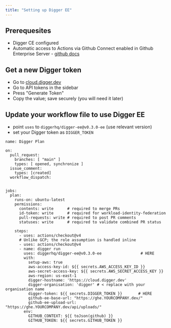 ```yaml
---
title: "Setting up Digger EE"
---
```


## Prerequesites
- Digger CE configured
- Automatic access to Actions via Github Connect enabled in Github Enterprise Server - [github docs](https://docs.github.com/en/enterprise-server@3.11/admin/github-actions/managing-access-to-actions-from-githubcom/enabling-automatic-access-to-githubcom-actions-using-github-connect)

## Get a new Digger token
- Go to [cloud.digger.dev](https://cloud.digger.dev)
- Go to API tokens in the sidebar
- Press "Generate Token"
- Copy the value; save securely (you will need it later)

## Update your workflow file to use Digger EE
- point `uses` to `diggerhq/digger-ee@v0.3.0-ee` (use relevant version)
- set your Digger token as `DIGGER_TOKEN`

```
name: Digger Plan

on:
  pull_request:
    branches: [ "main" ]
    types: [ opened, synchronize ]
  issue_comment:
    types: [created]
  workflow_dispatch:


jobs:
  plan:
    runs-on: ubuntu-latest
    permissions:    
      contents: write      # required to merge PRs
      id-token: write      # required for workload-identity-federation
      pull-requests: write # required to post PR comments
      statuses: write      # required to validate combined PR status

    steps:
      - uses: actions/checkout@v4
      # Unlike GCP; the role assumption is handled inline 
      - uses: actions/checkout@v4
      - name: digger run
        uses: diggerhq/digger-ee@v0.3.0-ee                 # HERE                
        with:
          setup-aws: true
          aws-access-key-id: ${{ secrets.AWS_ACCESS_KEY_ID }}
          aws-secret-access-key: ${{ secrets.AWS_SECRET_ACCESS_KEY }}
          aws-region: us-east-1
          digger-hostname: 'https://cloud.digger.dev'
          digger-organisation: 'digger' # < replace with your organisation name
          digger-token: ${{ secrets.DIGGER_TOKEN }}       # HERE       
          github-ee-base-url: "https://ghe.YOURCOMPANY.dev/"
          github-ee-upload-url: "https://ghe.YOURCOMPANY.dev/api/uploads/"
        env:
          GITHUB_CONTEXT: ${{ toJson(github) }}
          GITHUB_TOKEN: ${{ secrets.GITHUB_TOKEN }}
```
